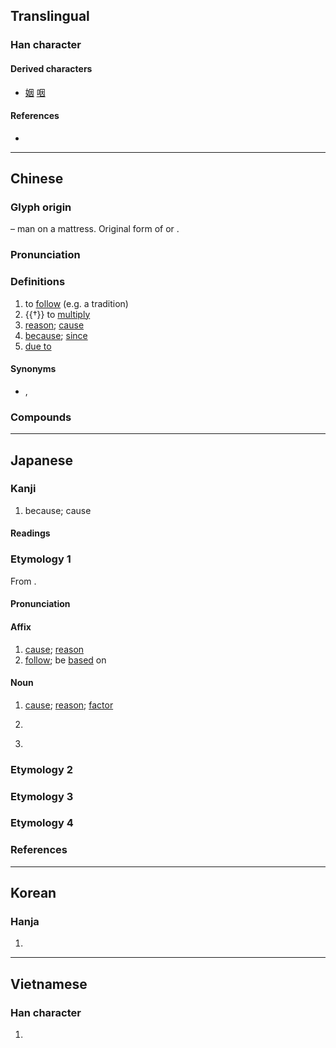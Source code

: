 {{also|囙}}
{{character info/new}}
==Translingual==
{{stroke order|strokes=6}}
{{stroke order|type=animate}}

===Han character===
{{Han char|rn=31|rad=囗|as=03|sn=6|four=60430|canj=WK|ids=⿴囗大}}

====Derived characters====
* [[姻]] [[咽]]

====References====
* {{Han ref|kx=0217.020|dkj=04693|dj=0444.030|hdz=10711.090|uh=56E0|ud=22240|bh=A65D|bd=42589}}

----

==Chinese==
{{zh-forms}}

===Glyph origin===
{{Han etym}}
{{Han compound|囗|大|t1=sheet|t2=person|ls=ic}} – man on a mattress. Original form of {{och-l|裀|mat}} or {{och-l|茵|mattress; cushion}}.

===Pronunciation===
{{zh-pron
|m=yīn
|m-s=
|c=jan1
|c-t=
|g=
|h=pfs=yîn;gd=yin1
|j=ing1
|mb=éng
|md=ĭng
|mn=in
|mn-t=ing1
|w=1in
|x=in1
|mc=y
|oc=y
|ma=
|cat=n,prep,v
}}

===Definitions===
{{zh-hanzi}}

# to [[follow]] (e.g. a tradition)
# {{†}} to [[multiply]]
# [[reason]]; [[cause]]
# [[because]]; [[since]]
# [[due to]]

====Synonyms====
* {{sense|because}} {{zh-l|因為}}, {{zh-l|由於}}

===Compounds===
{{zh-der|因材施教|因此|因地制宜|因而|因果|因禍為福|因陋就簡|因人成事|因人而異|因人廢言|因時制宜|因式|因勢利導|因數|因素|因特網|因頭|因為|因襲|因小見大|因小失大|因循|因循守舊|因噎廢食|因由|因緣|因之|因子|咖啡因|因應|倒果為因|動因|不因親|不因人熱|前因|基因|公因數|不因|主因|宿因|因依|公因式|制動因子|內因|分解因式|三因佛性|元因|事出有因|因人|三世因果|可待因|因循坐誤|來因|因習|人因工程|因明|不因熱|因緣際會|因話隨話|惡因|因式分解|夙世因緣|因利乘便|因事制宜|因公殉職|後果前因|佛因|凝血因子|因陀羅|不因不由|基因治療|因難見巧|多因|因地|因式定理|因風吹火|功率因數|事因|因樹為屋|克雷因|因此上|天假因緣|因何|因應措施|基因突變|前因後果|因革|因緣巧合|因禍得福|因果律|因果報應|因數分解|因敵取資|因循苟且|因公假私|原因論|因公行私|因變數|原因|十二因緣|因果關係|因國|無因管理|病因|歸因|本因坊|海洛因|收因結果|成因|滅罪修因|種因|普魯卡因|相因|未了因|梅鶴因緣|無因|用天因地|生物因子|有因|投資誘因|推因|特殊因素|禍因惡積|死因|業因|達因|近因|蘭因絮果|結果收因|等因奉此|肇因|釋提桓因|香火因緣|誘因|遠因|緣因|陳陳相因|罪因|轉轉相因|起因|變因|質因數|萊因河|因弗基普}}

----

==Japanese==

===Kanji===
{{ja-kanji|grade=5|rs=囗03}}

# because; cause

====Readings====
{{ja-readings
|on=いん
|kun=よ-る, ちな-む, よって
}}

===Etymology 1===
{{ja-kanjitab|いん|yomi=on}}
From {{der|ja|ltc|sort=いん|-}} {{ltc-l|因}}.

====Pronunciation====
{{ja-pron|いん|acc=1|acc_ref=DJR|y=on}}

====Affix====
{{ja-pos|affix|いん}}

# [[cause]]; [[reason]]
# [[follow]]; be [[based]] on

====Noun====
{{ja-noun|いん}}

# [[cause]]; [[reason]]; [[factor]]
# {{lb|ja|Buddhism}} {{rfdef|ja}}
# {{lb|ja|Indian logic}} {{rfdef|ja}}

===Etymology 2===
{{ja-kanjitab|もと|yomi=k}}
{{ja-see|もと}}

===Etymology 3===
{{ja-kanjitab|ちな|o1=み|yomi=k}}
{{ja-see|ちなみ}}

===Etymology 4===
{{ja-kanjitab|よすが|yomi=k}}
{{ja-see|よすが}}

===References===
<references/>

----

==Korean==

===Hanja===
{{ko-hanja|hangeul=인|mr=in}}

# {{defn|lang=ko|sort=囗03}}

----

==Vietnamese==

===Han character===
{{vi-hantu|[[nhân]], [[nhằn]], [[dăn]], [[nhăn]], [[nhơn]]|rs=囗03}}

# {{defn|lang=vi|sort=囗03}}